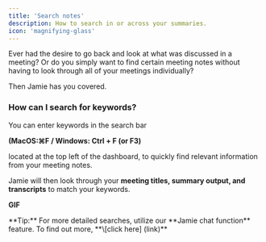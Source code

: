 ```yaml
---
title: 'Search notes'
description: How to search in or across your summaries.
icon: 'magnifying-glass'
---
```


Ever had the desire to go back and look at what was discussed in a meeting? Or do you simply want to find certain meeting notes without having to look through all of your meetings individually?

Then Jamie has you covered.

### How can I search for keywords?

You can enter keywords in the search bar

**(MacOS:⌘F / Windows: Ctrl + F (or F3)**

located at the top left of the dashboard, to quickly find relevant information from your meeting notes.

Jamie will then look through your **meeting titles, summary output, and transcripts** to match your keywords.

**GIF**

<Tip>
  **Tip:** For more detailed searches, utilize our **Jamie chat function** feature. To find out more, **\[click here] (link)**
</Tip>